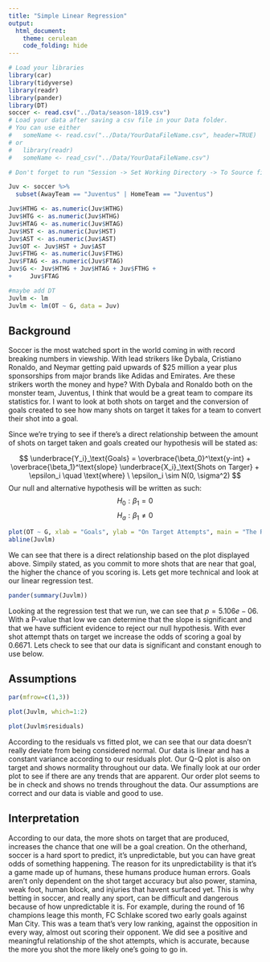 ```yaml
---
title: "Simple Linear Regression"
output: 
  html_document:
    theme: cerulean
    code_folding: hide
---
```


```r
# Load your libraries
library(car)
library(tidyverse)
library(readr)
library(pander)
library(DT)
soccer <- read.csv("../Data/season-1819.csv")
# Load your data after saving a csv file in your Data folder.
# You can use either 
#   someName <- read.csv("../Data/YourDataFileName.csv", header=TRUE)
# or
#   library(readr)
#   someName <- read_csv("../Data/YourDataFileName.csv")

# Don't forget to run "Session -> Set Working Directory -> To Source file location"

```

```r
Juv <- soccer %>% 
  subset(AwayTeam == "Juventus" | HomeTeam == "Juventus")

Juv$HTHG <- as.numeric(Juv$HTHG)
Juv$HTG <- as.numeric(Juv$HTHG)
Juv$HTAG <- as.numeric(Juv$HTAG)
Juv$HST <- as.numeric(Juv$HST)
Juv$AST <- as.numeric(Juv$AST)
Juv$OT <- Juv$HST + Juv$AST
Juv$FTHG <- as.numeric(Juv$FTHG)
Juv$FTAG <- as.numeric(Juv$FTAG)
Juv$G <- Juv$HTHG + Juv$HTAG + Juv$FTHG + 
+     Juv$FTAG
```

<!-- Directions

Come up with a simple linear regression of your own creation. 

* Write the Background and clearly state your question. Then collect data and perform the linear regression analysis in order to answer your question. Use the proper order of first, ask the question, then second, figure out the answer.

* You should collect both the quantitative response variable and the quantitative explanatory variable yourself. This can be data you collect from 
    - the internet (like weather data, Facebook data, or sports data) 
    - your own experiment 
    - your own observational study
* However,     
    - The data should not be a single pre-existing dataset. It must be something that you piece together yourself.

* You need at least $n=3$ $(X,Y)$ pairs to perform the regression. However, your regression will only be useful if you can get around $n=10$ or more observations.

-->


```r
#maybe add DT
Juvlm <- lm
Juvlm <- lm(OT ~ G, data = Juv)
```


## Background

Soccer is the most watched sport in the world coming in with record breaking numbers in viewship. With lead strikers like Dybala, Cristiano Ronaldo, and Neymar getting paid upwards of $25 million a year plus sponsorships from major brands like Adidas and Emirates. Are these strikers worth the money and hype? With Dybala and Ronaldo both on the monster team, Juventus, I think that would be a great team to compare its statistics for. I want to look at both shots on target and the conversion of goals created to see how many shots on target it takes for a team to convert their shot into a goal.

Since we're trying to see if there's a direct relationship between the amount of shots on target taken and goals created our hypothesis will be stated as:

$$
  \underbrace{Y_i}_\text{Goals} = \overbrace{\beta_0}^\text{y-int} + \overbrace{\beta_1}^\text{slope} \underbrace{X_i}_\text{Shots on Targer} + \epsilon_i \quad \text{where} \ \epsilon_i \sim N(0, \sigma^2)
$$
Our null and alternative hypothesis will be written as such:
$$
H_0: \beta_1 = 0
$$
$$
 H_a: \beta_1 \neq 0
$$

```r
plot(OT ~ G, xlab = "Goals", ylab = "On Target Attempts", main = "The Relationship Between Shots on Target and Goals Created", data = Juv)
abline(Juvlm)
```

We can see that there is a direct relationship based on the plot displayed above. Simpily stated, as you commit to more shots that are near that goal, the higher the chance of you scoring is. Lets get more technical and look at our linear regression test.


```r
pander(summary(Juvlm))
```

Looking at the regression test that we run, we can see that $p = 5.106e-06$. With a P-value that low we can determine that the slope is significant and that we have sufficient evidence to reject our null hypothesis. With ever shot attempt thats on target we increase the odds of scoring a goal by 0.6671. Lets check to see that our data is significant and constant enough to use below.


## Assumptions

```r
par(mfrow=c(1,3))

plot(Juvlm, which=1:2)

plot(Juvlm$residuals)
```

According to the residuals vs fitted plot, we can see that our data doesn't really deviate from being considered normal. Our data is linear and has a constant variance according to our residuals plot. Our Q-Q plot is also on target and shows normality throughout our data. We finally look at our order plot to see if there are any trends that are apparent. Our order plot seems to be in check and shows no trends throughout the data. Our assumptions are correct and our data is viable and good to use.

## Interpretation

According to our data, the more shots on target that are produced, increases the chance that one will be a goal creation. On the otherhand, soccer is a hard sport to predict, it's unpredictable, but you can have great odds of something happening. The reason for its unpredictability is that it's a game made up of humans, these humans produce human errors. Goals aren't only dependent on the shot target accuracy but also power, stamina, weak foot, human block, and injuries that havent surfaced yet. This is why betting in soccer, and really any sport, can be difficult and dangerous because of how unpredictable it is. For example, during the round of 16 champions leage this month, FC Schlake scored two early goals against Man City. This was a team that's very low ranking, against the opposition in every way, almost out scoring their opponent. We did see a positive and meaningful relationship of the shot attempts, which is accurate, because the more you shot the more likely one's going to go in.
